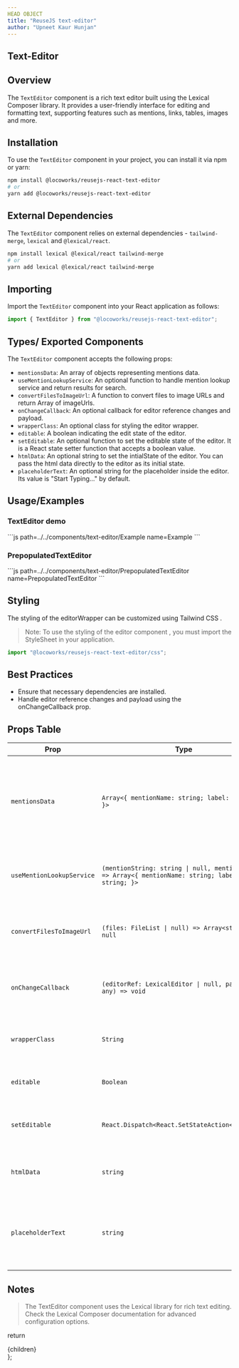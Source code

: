 ```yaml
---
HEAD OBJECT
title: "ReuseJS text-editor"
author: "Upneet Kaur Hunjan"
---
```


## Text-Editor

## Overview

The `TextEditor` component is a rich text editor built using the Lexical Composer library. It provides a user-friendly interface for editing and formatting text, supporting features such as mentions, links, tables, images and more.

## Installation

To use the `TextEditor` component in your project, you can install it via npm or yarn:

```bash
npm install @locoworks/reusejs-react-text-editor
# or
yarn add @locoworks/reusejs-react-text-editor
```

## External Dependencies

The `TextEditor` component relies on external dependencies - `tailwind-merge`, `lexical` and `@lexical/react`.

```bash
npm install lexical @lexical/react tailwind-merge
# or
yarn add lexical @lexical/react tailwind-merge
```

## Importing

Import the `TextEditor` component into your React application as follows:

```jsx
import { TextEditor } from "@locoworks/reusejs-react-text-editor";
```

## Types/ Exported Components

The `TextEditor` component accepts the following props:

- `mentionsData`: An array of objects representing mentions data.
- `useMentionLookupService`: An optional function to handle mention lookup service and return results for search.
- `convertFilesToImageUrl`: A function to convert files to image URLs and return Array of imageUrls.
- `onChangeCallback`: An optional callback for editor reference changes and payload.
- `wrapperClass`: An optional class for styling the editor wrapper.
- `editable`: A boolean indicating the edit state of the editor.
- `setEditable`: An optional function to set the editable state of the editor. It is a React state setter function that accepts a boolean value.
- `htmlData`: An optional string to set the intialState of the editor. You can pass the html data directly to the editor as its initial state.
- `placeholderText`: An optional string for the placeholder inside the editor. Its value is "Start Typing..." by default.

## Usage/Examples

### TextEditor demo
<Example/>
```js path=../../components/text-editor/Example name=Example
```

### PrepopulatedTextEditor
<PrepopulatedTextEditor/>
```js path=../../components/text-editor/PrepopulatedTextEditor name=PrepopulatedTextEditor
```

## Styling

The styling of the editorWrapper can be customized using Tailwind CSS .

> Note: To use the styling of the editor component , you must import the StyleSheet in your application.
```jsx
import "@locoworks/reusejs-react-text-editor/css";
```

## Best Practices

- Ensure that necessary dependencies are installed.
- Handle editor reference changes and payload using the onChangeCallback prop.

## Props Table

| Prop                  | Type                                 | Description                                                                                                       |
| --------------------- | ------------------------------------ | ----------------------------------------------------------------------------------------------------------------- |
| `mentionsData	` | `Array<{ mentionName: string; label: string; }>`                             | An array of objects representing mentions data. Each object should have mentionName and label properties.                                                           |
| `useMentionLookupService` | `(mentionString: string \| null, mentionsData) => Array<{ mentionName: string; label: string; }>`                             | An optional function to handle mention lookup and return results.                                                           |
| `convertFilesToImageUrl`   | `(files: FileList \| null) => Array<string> \| null`                             | A function to convert files to image URLs and return image URLs.                                                  |
| `onChangeCallback`       | `(editorRef: LexicalEditor \| null, payload: any) => void`                             | An optional callback for editor reference changes and payload.                                                    |
| `wrapperClass`           | `String`                               | An optional class for styling the editor wrapper.                                                                  |
| `editable`               | `Boolean`                              | A boolean indicating the edit state of the editor.                                                                |
| `setEditable`            | `React.Dispatch<React.SetStateAction<boolean>>`                             | An optional function to set the editable state of the editor.                        |
| `htmlData`            | `string`                             | An optional string to set the initial state of the editor.                                                       |
| `placeholderText`            | `string`                             | An optional string for the placeholder inside the editor. Its value is "Start Typing..." by default                                                       |

## Notes
>The TextEditor component uses the Lexical library for rich text editing.
Check the Lexical Composer documentation for advanced configuration options.

  return <div className="prose max-w-full mx-4 pb-10" >{children}</div>
};
